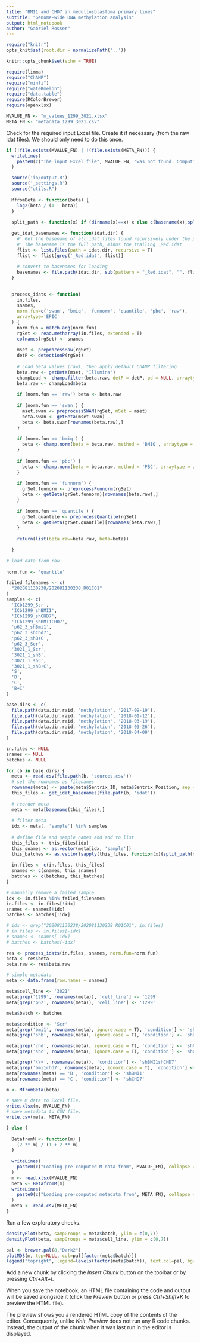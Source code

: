 ```yaml
---
title: "BMI1 and CHD7 in medullosblastoma primary lines"
subtitle: "Genome-wide DNA methylation analysis"
output: html_notebook
author: "Gabriel Rosser"
---
```


```r
require("knitr")
opts_knit$set(root.dir = normalizePath('..'))

knitr::opts_chunk$set(echo = TRUE)

require(limma)
require("ChAMP")
require("minfi")
require("wateRmelon")
require("data.table")
require(RColorBrewer)
require(openxlsx)

MVALUE_FN <- "m_values_1299_3021.xlsx"
META_FN <- "metadata_1299_3021.csv"

```

Check for the required input Excel file. Create it if necessary (from the raw idat files). We should only need to do this once.

```r

if (!file.exists(MVALUE_FN) | !(file.exists(META_FN))) {
  writeLines(
    paste0(c("The input Excel file", MVALUE_FN, "was not found. Computing from raw idats."), collapse = " ")
  )

  source('io/output.R')
  source('_settings.R')
  source("utils.R")
  
  MfromBeta <- function(beta) {
    log2(beta / (1 - beta))
  }
  
  split_path <- function(x) if (dirname(x)==x) x else c(basename(x),split_path(dirname(x)))
  
  get_idat_basenames <- function(idat.dir) {
    #' Get the basename of all idat files found recursively under the provided directory
    #' The basename is the full path, minus the trailing _Red.idat
    flist <- list.files(path = idat.dir, recursive = T)
    flist <- flist[grep('_Red.idat', flist)]
    
    # convert to basenames for loading
    basenames <- file.path(idat.dir, sub(pattern = "_Red.idat", "", flist))
  }
  
  
  process_idats <- function(
    in.files,
    snames,
    norm.fun=c('swan', 'bmiq', 'funnorm', 'quantile', 'pbc', 'raw'),
    arraytype='EPIC'
  ) {
    norm.fun = match.arg(norm.fun)
    rgSet <- read.metharray(in.files, extended = T)
    colnames(rgSet) <- snames
    
    mset <- preprocessRaw(rgSet)
    detP <- detectionP(rgSet)
    
    # Load beta values (raw), then apply default ChAMP filtering
    beta.raw <- getBeta(mset, "Illumina")
    champLoad <- champ.filter(beta.raw, detP = detP, pd = NULL, arraytype = arraytype)
    beta.raw <- champLoad$beta
    
    if (norm.fun == 'raw') beta <- beta.raw
    
    if (norm.fun == 'swan') {
      mset.swan <- preprocessSWAN(rgSet, mSet = mset)
      beta.swan <- getBeta(mset.swan)
      beta <- beta.swan[rownames(beta.raw),]
    }
    
    if (norm.fun == 'bmiq') {
      beta <- champ.norm(beta = beta.raw, method = 'BMIQ', arraytype = arraytype, cores=4)
    }
    
    if (norm.fun == 'pbc') {
      beta <- champ.norm(beta = beta.raw, method = 'PBC', arraytype = arraytype)
    }
    
    if (norm.fun == 'funnorm') {
      grSet.funnorm <- preprocessFunnorm(rgSet)
      beta <- getBeta(grSet.funnorm)[rownames(beta.raw),]
    }
    
    if (norm.fun == 'quantile') {
      grSet.quantile <- preprocessQuantile(rgSet)
      beta <- getBeta(grSet.quantile)[rownames(beta.raw),]
    }
    
    return(list(beta.raw=beta.raw, beta=beta))
    
  }

# load data from raw
    
norm.fun <- 'quantile'

failed_filenames <- c(
  "202081130238/202081130238_R01C01"
)
samples <- c(
  'ICb1299_Scr', 
  'ICb1299_shBMI1', 
  'ICb1299_shCHD7', 
  'ICb1299_shBMI1CHD7', 
  'p62_3_shBmi1', 
  'p62_3_shChd7', 
  'p62_3_shB+C',
  'p62_3_Scr', 
  '3021_1_Scr', 
  '3021_1_shB', 
  '3021_1_shC', 
  '3021_1_shB+C',
  'S', 
  'B', 
  'C', 
  'B+C'
)

base.dirs <- c(
  file.path(data.dir.raid, 'methylation', '2017-09-19'),
  file.path(data.dir.raid, 'methylation', '2018-01-12'),
  file.path(data.dir.raid, 'methylation', '2018-03-19'),
  file.path(data.dir.raid, 'methylation', '2018-03-26'),
  file.path(data.dir.raid, 'methylation', '2018-04-09')
)

in.files <- NULL
snames <- NULL
batches <- NULL

for (b in base.dirs) {
  meta <- read.csv(file.path(b, 'sources.csv'))
  # set the rownames as filenames
  rownames(meta) <- paste(meta$Sentrix_ID, meta$Sentrix_Position, sep = '_')
  this_files <- get_idat_basenames(file.path(b, 'idat'))
  
  # reorder meta
  meta <- meta[basename(this_files),]
  
  # filter meta
  idx <- meta[, 'sample'] %in% samples
  
  # define file and sample names and add to list
  this_files <- this_files[idx]
  this_snames <- as.vector(meta[idx, 'sample'])
  this_batches <- as.vector(sapply(this_files, function(x){split_path(x)[4]}))
  
  in.files <- c(in.files, this_files)
  snames <- c(snames, this_snames)
  batches <- c(batches, this_batches)
}

# manually remove a failed sample
idx <- in.files %in% failed_filenames
in.files <- in.files[!idx]
snames <- snames[!idx]
batches <- batches[!idx]

# idx <- grep("202081130238/202081130238_R01C01", in.files)
# in.files <- in.files[-idx]
# snames <- snames[-idx]
# batches <- batches[-idx]

res <- process_idats(in.files, snames, norm.fun=norm.fun)
beta <- res$beta
beta.raw <- res$beta.raw

# simple metadata
meta <- data.frame(row.names = snames)

meta$cell_line <- '3021'
meta[grep('1299', rownames(meta)), 'cell_line'] <- '1299'
meta[grep('p62', rownames(meta)), 'cell_line'] <- '1299'

meta$batch <- batches

meta$condition <- 'Scr'
meta[grep('bmi1', rownames(meta), ignore.case = T), 'condition'] <- 'shBMI1'
meta[grep('shb', rownames(meta), ignore.case = T), 'condition'] <- 'shBMI1'

meta[grep('chd', rownames(meta), ignore.case = T), 'condition'] <- 'shCHD7'
meta[grep('shc', rownames(meta), ignore.case = T), 'condition'] <- 'shCHD7'

meta[grep('\\+', rownames(meta)), 'condition'] <- 'shBMI1shCHD7'
meta[grep('bmi1chd7', rownames(meta), ignore.case = T), 'condition'] <- 'shBMI1shCHD7'
meta[rownames(meta) == 'B', 'condition'] <- 'shBMI1'
meta[rownames(meta) == 'C', 'condition'] <- 'shCHD7'

m <- MfromBeta(beta)

# save M data to Excel file.
write.xlsx(m, MVALUE_FN)
# save metadata to CSV file.
write.csv(meta, META_FN)

} else {
  
  BetafromM <- function(m) {
    (2 ** m) / (1 + 2 ** m)
  }
  
  writeLines(
    paste0(c("Loading pre-computed M data from", MVALUE_FN), collapse = " ")
  )
  m <- read.xlsx(MVALUE_FN)
  beta <- BetafromM(m)
  writeLines(
    paste0(c("Loading pre-computed metadata from", META_FN), collapse = " ")
  )
  meta <- read.csv(META_FN)
}
```

Run a few exploratory checks.

```r

densityPlot(beta, sampGroups = meta$batch, ylim = c(0,7))
densityPlot(beta, sampGroups = meta$cell_line, ylim = c(0,7))

pal <- brewer.pal(8,"Dark2")
plotMDS(m, top=NULL, col=pal[factor(meta$batch)])
legend("topright", legend=levels(factor(meta$batch)), text.col=pal, bg="white")

```


Add a new chunk by clicking the *Insert Chunk* button on the toolbar or by pressing *Ctrl+Alt+I*.

When you save the notebook, an HTML file containing the code and output will be saved alongside it (click the *Preview* button or press *Ctrl+Shift+K* to preview the HTML file).

The preview shows you a rendered HTML copy of the contents of the editor. Consequently, unlike *Knit*, *Preview* does not run any R code chunks. Instead, the output of the chunk when it was last run in the editor is displayed.
